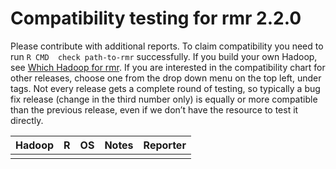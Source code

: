 # Compatibility testing for rmr 2.2.0
Please contribute with additional reports. To claim compatibility you need to run `R CMD  check path-to-rmr` successfully.
If you build your own Hadoop, see [Which Hadoop for rmr](https://github.com/RevolutionAnalytics/RHadoop/wiki/Which-Hadoop-for-rmr).
If you are interested in the compatibility chart for other releases, choose one from the drop down menu on the top left, under tags. Not every release gets a complete round of testing, so typically a bug fix release (change in the third number only) is equally or more compatible than the previous release, even if we don't have the resource to test it directly. 

<table>
<thead>
<tr><th>Hadoop</th><th>R</th><th>OS</th><th>Notes</th><th>Reporter</th></tr>
</thead>
<tbody>
<tr><td></td></tr>
</table>